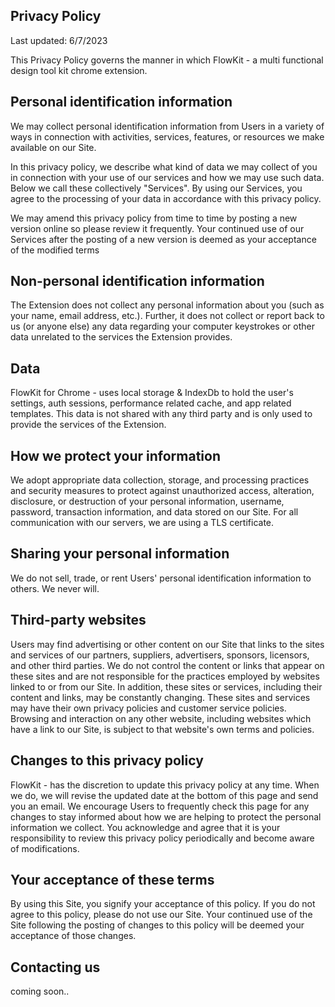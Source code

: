 Privacy Policy
-----------------

Last updated: 6/7/2023

This Privacy Policy governs the manner in which FlowKit - a multi functional design tool kit chrome extension. 
## Personal identification information

We may collect personal identification information from Users in a variety of ways in connection with activities, services, features, or resources we make available on our Site.

In this privacy policy, we describe what kind of data we may collect of you in connection with your use of our services and how we may use such data. Below we call these collectively "Services". By using our Services, you agree to the processing of your data in accordance with this privacy policy.

We may amend this privacy policy from time to time by posting a new version online so please review it frequently. Your continued use of our Services after the posting of a new version is deemed as your acceptance of the modified terms

## Non-personal identification information

The Extension does not collect any personal information about you (such as your name, email address, etc.). Further, it does not collect or report back to us (or anyone else) any data regarding your computer keystrokes or other data unrelated to the services the Extension provides.

## Data

FlowKit for Chrome - uses local storage & IndexDb to hold the user's settings, auth sessions, performance related cache, and app related templates. This data is not shared with any third party and is only used to provide the services of the Extension.


## How we protect your information

We adopt appropriate data collection, storage, and processing practices and security measures to protect against unauthorized access, alteration, disclosure, or destruction of your personal information, username, password, transaction information, and data stored on our Site. For all communication with our servers, we are using a TLS certificate.

## Sharing your personal information

We do not sell, trade, or rent Users' personal identification information to others. We never will. 

## Third-party websites

Users may find advertising or other content on our Site that links to the sites and services of our partners, suppliers, advertisers, sponsors, licensors, and other third parties. We do not control the content or links that appear on these sites and are not responsible for the practices employed by websites linked to or from our Site. In addition, these sites or services, including their content and links, may be constantly changing. These sites and services may have their own privacy policies and customer service policies. Browsing and interaction on any other website, including websites which have a link to our Site, is subject to that website's own terms and policies.


## Changes to this privacy policy

FlowKit - has the discretion to update this privacy policy at any time. When we do, we will revise the updated date at the bottom of this page and send you an email. We encourage Users to frequently check this page for any changes to stay informed about how we are helping to protect the personal information we collect. You acknowledge and agree that it is your responsibility to review this privacy policy periodically and become aware of modifications.

## Your acceptance of these terms

By using this Site, you signify your acceptance of this policy. If you do not agree to this policy, please do not use our Site. Your continued use of the Site following the posting of changes to this policy will be deemed your acceptance of those changes.


## Contacting us
coming soon..